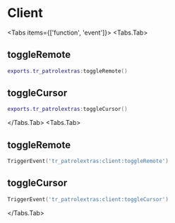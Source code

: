 # Client

<Tabs items={['function', 'event']}>
<Tabs.Tab>
## toggleRemote

```lua
exports.tr_patrolextras:toggleRemote()
```

## toggleCursor
```lua
exports.tr_patrolextras:toggleCursor()
```
</Tabs.Tab>
<Tabs.Tab>
## toggleRemote
```lua
TriggerEvent('tr_patrolextras:client:toggleRemote')
```

## toggleCursor
```lua
TriggerEvent('tr_patrolextras:client:toggleCursor')
```
</Tabs.Tab>
</Tabs>
